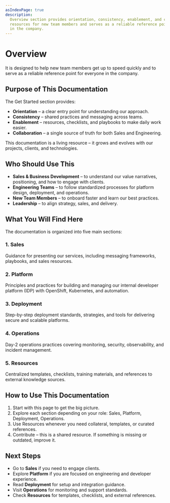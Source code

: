 ```yaml
---
asIndexPage: true
description:
  Overview section provides orientation, consistency, enablement, and collaboration
  resources for new team members and serves as a reliable reference point for everyone
  in the company.
---
```


# Overview

It is designed to help new team members get up to speed quickly and to serve as a reliable reference point for everyone in the company.

## Purpose of This Documentation

The Get Started section provides:

- **Orientation** – a clear entry point for understanding our approach.
- **Consistency** – shared practices and messaging across teams.
- **Enablement** – resources, checklists, and playbooks to make daily work easier.
- **Collaboration** – a single source of truth for both Sales and Engineering.

This documentation is a living resource – it grows and evolves with our projects, clients, and technologies.

## Who Should Use This

- **Sales & Business Development** – to understand our value narratives, positioning, and how to engage with clients.
- **Engineering Teams** – to follow standardized processes for platform design, deployment, and operations.
- **New Team Members** – to onboard faster and learn our best practices.
- **Leadership** – to align strategy, sales, and delivery.

## What You Will Find Here

The documentation is organized into five main sections:

### 1. Sales
Guidance for presenting our services, including messaging frameworks, playbooks, and sales resources.

### 2. Platform
Principles and practices for building and managing our internal developer platform (IDP) with OpenShift, Kubernetes, and automation.

### 3. Deployment
Step-by-step deployment standards, strategies, and tools for delivering secure and scalable platforms.

### 4. Operations
Day-2 operations practices covering monitoring, security, observability, and incident management.

### 5. Resources
Centralized templates, checklists, training materials, and references to external knowledge sources.

## How to Use This Documentation

1. Start with this page to get the big picture.
2. Explore each section depending on your role: Sales, Platform, Deployment, Operations.
3. Use Resources whenever you need collateral, templates, or curated references.
4. Contribute – this is a shared resource. If something is missing or outdated, improve it.

## Next Steps

- Go to **Sales** if you need to engage clients.
- Explore **Platform** if you are focused on engineering and developer experience.
- Read **Deployment** for setup and integration guidance.
- Visit **Operations** for monitoring and support standards.
- Check **Resources** for templates, checklists, and external references.
